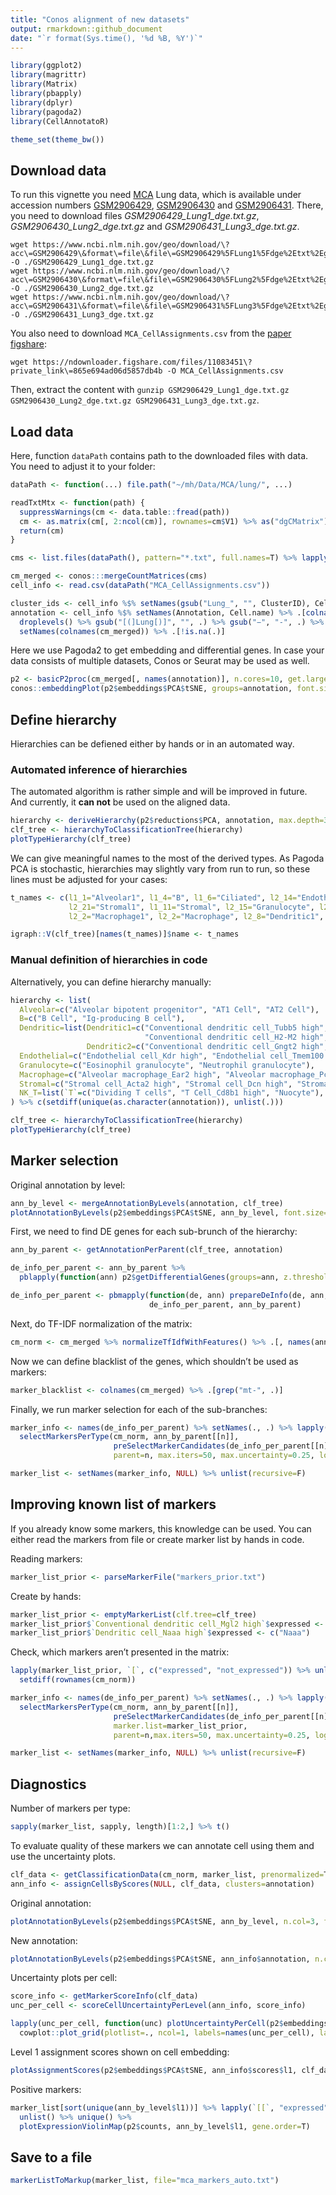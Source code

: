 ```yaml
---
title: "Conos alignment of new datasets"
output: rmarkdown::github_document
date: "`r format(Sys.time(), '%d %B, %Y')`"
---
```


```r
library(ggplot2)
library(magrittr)
library(Matrix)
library(pbapply)
library(dplyr)
library(pagoda2)
library(CellAnnotatoR)

theme_set(theme_bw())
```

## Download data

To run this vignette you need [MCA](https://www.ncbi.nlm.nih.gov/geo/query/acc.cgi?acc=GSE108097) Lung data, which is available under accession numbers 
[GSM2906429](https://www.ncbi.nlm.nih.gov/geo/query/acc.cgi?acc=GSM2906429), [GSM2906430](https://www.ncbi.nlm.nih.gov/geo/query/acc.cgi?acc=GSM2906430) 
and [GSM2906431](https://www.ncbi.nlm.nih.gov/geo/query/acc.cgi?acc=GSM2906431). There, you need to download files *GSM2906429_Lung1_dge.txt.gz*, *GSM2906430_Lung2_dge.txt.gz* and *GSM2906431_Lung3_dge.txt.gz*. 

```
wget https://www.ncbi.nlm.nih.gov/geo/download/\?acc\=GSM2906429\&format\=file\&file\=GSM2906429%5FLung1%5Fdge%2Etxt%2Egz -O ./GSM2906429_Lung1_dge.txt.gz
wget https://www.ncbi.nlm.nih.gov/geo/download/\?acc\=GSM2906430\&format\=file\&file\=GSM2906430%5FLung2%5Fdge%2Etxt%2Egz -O ./GSM2906430_Lung2_dge.txt.gz
wget https://www.ncbi.nlm.nih.gov/geo/download/\?acc\=GSM2906431\&format\=file\&file\=GSM2906431%5FLung3%5Fdge%2Etxt%2Egz -O ./GSM2906431_Lung3_dge.txt.gz
```

You also need to download `MCA_CellAssignments.csv` from the [paper figshare](https://figshare.com/s/865e694ad06d5857db4b):

```
wget https://ndownloader.figshare.com/files/11083451\?private_link\=865e694ad06d5857db4b -O MCA_CellAssignments.csv
```

Then, extract the content with `gunzip GSM2906429_Lung1_dge.txt.gz GSM2906430_Lung2_dge.txt.gz GSM2906431_Lung3_dge.txt.gz`.

## Load data

Here, function `dataPath` contains path to the downloaded files with data. You need to adjust it to your folder:

```r
dataPath <- function(...) file.path("~/mh/Data/MCA/lung/", ...)

readTxtMtx <- function(path) {
  suppressWarnings(cm <- data.table::fread(path))
  cm <- as.matrix(cm[, 2:ncol(cm)], rownames=cm$V1) %>% as("dgCMatrix")
  return(cm)
}
```

```r
cms <- list.files(dataPath(), pattern="*.txt", full.names=T) %>% lapply(readTxtMtx)

cm_merged <- conos:::mergeCountMatrices(cms)
cell_info <- read.csv(dataPath("MCA_CellAssignments.csv"))

cluster_ids <- cell_info %$% setNames(gsub("Lung_", "", ClusterID), Cell.name)
annotation <- cell_info %$% setNames(Annotation, Cell.name) %>% .[colnames(cm_merged)] %>% 
  droplevels() %>% gsub("[(]Lung[)]", "", .) %>% gsub("−", "-", .) %>% 
  setNames(colnames(cm_merged)) %>% .[!is.na(.)]
```

Here we use Pagoda2 to get embedding and differential genes. In case your data consists of multiple datasets, Conos or Seurat may be used as well.

```r
p2 <- basicP2proc(cm_merged[, names(annotation)], n.cores=10, get.largevis=F, make.geneknn=F)
conos::embeddingPlot(p2$embeddings$PCA$tSNE, groups=annotation, font.size=c(2, 3))
```

## Define hierarchy

Hierarchies can be defiened either by hands or in an automated way. 

### Automated inference of hierarchies

The automated algorithm is rather simple and will be improved in future.  And currently, it **can not** be used on the aligned data.

```r
hierarchy <- deriveHierarchy(p2$reductions$PCA, annotation, max.depth=3)
clf_tree <- hierarchyToClassificationTree(hierarchy)
plotTypeHierarchy(clf_tree)
```

We can give meaningful names to the most of the derived types. As Pagoda PCA is stochastic, hierarchies may 
slightly vary from run to run, so these lines must be adjusted for your cases:

```r
t_names <- c(l1_1="Alveolar1", l1_4="B", l1_6="Ciliated", l2_14="Endothelial1", l1_10="Endothelial",
             l2_21="Stromal1", l1_11="Stromal", l2_15="Granulocyte", l2_12="T", l1_9="T_NK", 
             l2_2="Macrophage1", l2_2="Macrophage", l2_8="Dendritic1", l2_10="Dendritic2", l1_7="Dendritic0")

igraph::V(clf_tree)[names(t_names)]$name <- t_names
```

### Manual definition of hierarchies in code

Alternatively, you can define hierarchy manually:

```r
hierarchy <- list(
  Alveolar=c("Alveolar bipotent progenitor", "AT1 Cell", "AT2 Cell"),
  B=c("B Cell", "Ig-producing B cell"),
  Dendritic=list(Dendritic1=c("Conventional dendritic cell_Tubb5 high", "Dendritic cell_Naaa high", "Dividing dendritic cells", 
                              "Conventional dendritic cell_H2-M2 high", "Conventional dendritic cell_Mgl2 high"), 
                 Dendritic2=c("Conventional dendritic cell_Gngt2 high", "Plasmacytoid dendritic cell")),
  Endothelial=c("Endothelial cell_Kdr high", "Endothelial cell_Tmem100 high", "Endothelial cells_Vwf high"),
  Granulocyte=c("Eosinophil granulocyte", "Neutrophil granulocyte"),
  Macrophage=c("Alveolar macrophage_Ear2 high", "Alveolar macrophage_Pclaf high", "Interstitial macrophage"),
  Stromal=c("Stromal cell_Acta2 high", "Stromal cell_Dcn high", "Stromal cell_Inmt high"),
  NK_T=list(`T`=c("Dividing T cells", "T Cell_Cd8b1 high", "Nuocyte"), "NK Cell")
) %>% c(setdiff(unique(as.character(annotation)), unlist(.)))

clf_tree <- hierarchyToClassificationTree(hierarchy)
plotTypeHierarchy(clf_tree)
```

## Marker selection

Original annotation by level:

```r
ann_by_level <- mergeAnnotationByLevels(annotation, clf_tree)
plotAnnotationByLevels(p2$embeddings$PCA$tSNE, ann_by_level, font.size=c(2, 3), n.col=3, shuffle.colors=T)
```

First, we need to find DE genes for each sub-brunch of the hierarchy:

```r
ann_by_parent <- getAnnotationPerParent(clf_tree, annotation)

de_info_per_parent <- ann_by_parent %>% 
  pblapply(function(ann) p2$getDifferentialGenes(groups=ann, z.threshold=0))

de_info_per_parent <- pbmapply(function(de, ann) prepareDeInfo(de, ann, cm.raw=p2$misc$rawCounts, n.cores=10), 
                               de_info_per_parent, ann_by_parent)
```

Next, do TF-IDF normalization of the matrix:

```r
cm_norm <- cm_merged %>% normalizeTfIdfWithFeatures() %>% .[, names(annotation)]
```

Now we can define blacklist of the genes, which shouldn't be used as markers:

```r
marker_blacklist <- colnames(cm_merged) %>% .[grep("mt-", .)]
```

Finally, we run marker selection for each of the sub-branches:

```r
marker_info <- names(de_info_per_parent) %>% setNames(., .) %>% lapply(function(n)
  selectMarkersPerType(cm_norm, ann_by_parent[[n]], 
                       preSelectMarkerCandidates(de_info_per_parent[[n]], blacklist=marker_blacklist), 
                       parent=n, max.iters=50, max.uncertainty=0.25, log.step=5, verbose=1, n.cores=10))

marker_list <- setNames(marker_info, NULL) %>% unlist(recursive=F)
```

## Improving known list of markers

If you already know some markers, this knowledge can be used. You can either read the markers from file or create marker list by hands in code.

Reading markers:

```r
marker_list_prior <- parseMarkerFile("markers_prior.txt")
```

Create by hands:

```r
marker_list_prior <- emptyMarkerList(clf.tree=clf_tree)
marker_list_prior$`Conventional dendritic cell_Mgl2 high`$expressed <- c("Mgl2")
marker_list_prior$`Dendritic cell_Naaa high`$expressed <- c("Naaa")
```

Check, which markers aren't presented in the matrix:

```r
lapply(marker_list_prior, `[`, c("expressed", "not_expressed")) %>% unlist() %>% 
  setdiff(rownames(cm_norm))
```

```r
marker_info <- names(de_info_per_parent) %>% setNames(., .) %>% lapply(function(n)
  selectMarkersPerType(cm_norm, ann_by_parent[[n]], 
                       preSelectMarkerCandidates(de_info_per_parent[[n]], blacklist=marker_blacklist), 
                       marker.list=marker_list_prior,
                       parent=n,max.iters=50, max.uncertainty=0.25, log.step=5, verbose=1, n.cores=10))

marker_list <- setNames(marker_info, NULL) %>% unlist(recursive=F)
```

## Diagnostics

Number of markers per type:

```r
sapply(marker_list, sapply, length)[1:2,] %>% t()
```

To evaluate quality of these markers we can annotate cell using them and use the uncertainty plots.

```r
clf_data <- getClassificationData(cm_norm, marker_list, prenormalized=T)
ann_info <- assignCellsByScores(NULL, clf_data, clusters=annotation)
```

Original annotation:

```r
plotAnnotationByLevels(p2$embeddings$PCA$tSNE, ann_by_level, n.col=3, font.size=c(2, 3))
```

New annotation:

```r
plotAnnotationByLevels(p2$embeddings$PCA$tSNE, ann_info$annotation, n.col=3, font.size=c(2, 3))
```

Uncertainty plots per cell:

```r
score_info <- getMarkerScoreInfo(clf_data)
unc_per_cell <- scoreCellUncertaintyPerLevel(ann_info, score_info)

lapply(unc_per_cell, function(unc) plotUncertaintyPerCell(p2$embeddings$PCA$tSNE, unc)) %>% 
  cowplot::plot_grid(plotlist=., ncol=1, labels=names(unc_per_cell), label_y=0.9, label_x=0.01)
```

Level 1 assignment scores shown on cell embedding:

```r
plotAssignmentScores(p2$embeddings$PCA$tSNE, ann_info$scores$l1, clf_data$classification.tree, parent="root", build.panel=T, size=0.1, n.col=5)
```

Positive markers:

```r
marker_list[sort(unique(ann_by_level$l1))] %>% lapply(`[[`, "expressed") %>% 
  unlist() %>% unique() %>% 
  plotExpressionViolinMap(p2$counts, ann_by_level$l1, gene.order=T)
```

## Save to a file

```r
markerListToMarkup(marker_list, file="mca_markers_auto.txt")
```
